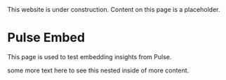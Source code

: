 
<Callout type="warning" emoji="⚠️">
  This website is under construction. Content on this page is a placeholder.
</Callout>

# Pulse Embed

<TableauAuth/>

This page is used to test embedding insights from Pulse.

<Metrics />

some more text here to see this nested inside of more content.




